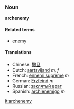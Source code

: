 ===Noun===
'''archenemy'''

====Related terms====
*[[enemy]]

====Translations====
*Chinese: [[撒旦]]
*Dutch: [[aartsvijand]] ''m, f''
*French: [[ennemi suprême]] ''m''
*German: [[Erzfeind]] ''m''
*Russian: [[заклятый враг]]
*Spanish: [[archienemigo]] ''m''

[[it:archenemy]]